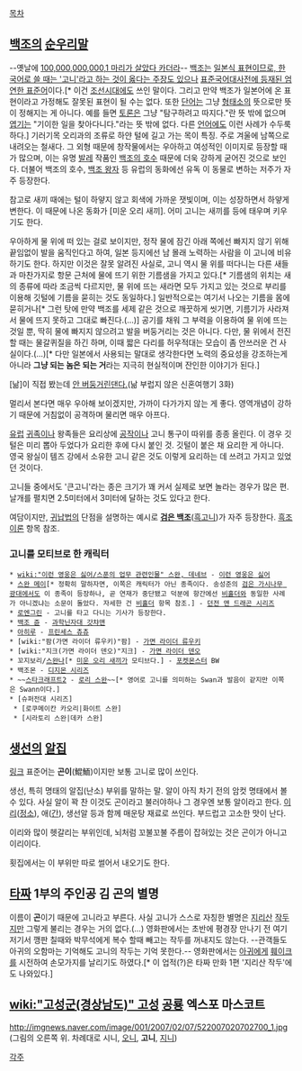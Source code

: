 [[목차]]
== [[백조]]의 [[순우리말]] ==
--옛날에 [http://blog.naver.com/aplus431/120144142168 100,000,000,000,1 마리가 살았다 카더라]--
[[백조]]는 [[일본어 잔재론|일본식 표현이므로, 한국어로 쓸 때는 '고니'라고 하는 것이 옳다는 주장도 있으나]] [http://stdweb2.korean.go.kr/search/View.jsp 표준국어대사전에 등재된 엄연한 표준어]이다.[* 이건 [[조선시대]]에도 쓰인 말이다. 그리고 만약 백조가 일본어에 온 표현이라고 가정해도 잘못된 표현이 될 수는 없다. 또한 [[단어]]는 그냥 [[형태소]]의 뜻으로만 뜻이 정해지는 게 아니다. 예를 들면 [[토론]]은 그냥 "탐구하려고 따지다."란 뜻 밖에 없으며 [[엽기]]는 "기이한 일을 찾아다니다."라는 뜻 밖에 없다. 다른 [[언어]]에도 이런 사례가 수두룩하다.] 기러기목 오리과의 조류로 하얀 털에 길고 가는 목이 특징. 주로 겨울에 남쪽으로 내려오는 철새다. 그 외형 때문에 창작물에서는 우아하고 여성적인 이미지로 등장할 때가 많으며, 이는 유명 [[발레]] 작품인 [[백조의 호수]] 때문에 더욱 강하게 굳어진 것으로 보인다. 더불어 백조의 호수, [[백조 왕자]] 등 유럽의 동화에선 유독 이 동물로 변하는 저주가 자주 등장한다.

참고로 새끼 때에는 털이 하얗지 않고 회색에 가까운 잿빛이며, 이는 성장하면서 하얗게 변한다. 이 때문에 나온 동화가 [미운 오리 새끼]. 어미 고니는 새끼를 등에 태우며 키우기도 한다.

우아하게 물 위에 떠 있는 걸로 보이지만, 정작 물에 잠긴 아래 쪽에선 빠지지 않기 위해 끝임없이 발을 움직인다고 하여, 일본 등지에선 남 몰래 노력하는 사람을 이 고니에 비유하기도 한다. 하지만 이것은 잘못 알려진 사실로, 고니 역시 물 위를 떠다니는 다른 새들과 마찬가지로 항문 근처에 물에 뜨기 위한 기름샘을 가지고 있다.[* 기름샘의 위치는 새의 종류에 따라 조금씩 다르지만, 물 위에 뜨는 새라면 모두 가지고 있는 것으로 부리를 이용해 깃털에 기름을 묻히는 것도 동일하다.]  일반적으로는 여기서 나오는 기름을 몸에 묻히거나[* 그런 탓에 만약 백조를 세제 같은 것으로 깨끗하게 씻기면, 기름기가 사라져서 물에 뜨지 못하고 그대로 빠진다.(...)] 공기를 채워 그 부력을 이용하여 물 위에 뜨는 것일 뿐, 딱히 물에 빠지지 않으려고 발을 버둥거리는 것은 아니다. 다만, 물 위에서 전진할 때는 물갈퀴질을 하긴 하며, 이때 짧은 다리를 허우적대는 모습이 좀 안쓰러운 건 사실이다.(...)[* 다만 일본에서 사용되는 말대로 생각한다면 노력의 중요성을 강조하는게 아니라 '''그냥 되는 놈은 되는 거'''라는 지극히 현실적이며 잔인한 이야기가 된다.]

[낢]이 직접 봤는데 [http://comic.naver.com/webtoon/detail.nhn?titleId=651670&no=4&weekday=tue 안 버둥거린댄다.](낢 부럽지 않은 신혼여행기 3화)

멀리서 본다면 매우 우아해 보이겠지만, 가까이 다가가지 않는 게 좋다. 영역개념이 강하기 때문에 거침없이 공격하며 물리면 매우 아프다.

[[유럽]] [[귀족]]이나 왕족들은 요리상에 [[공작]]이나 고니 통구이 따위를 종종 올린다. 이 경우 깃털은 미리 뽑아 두었다가 요리한 후에 다시 붙인 것. 깃털이 붙은 채 요리한 게 아니다. 영국 왕실이 템즈 강에서 소유한 고니 같은 것도 이렇게 요리하는 데 쓰려고 가지고 있었던 것이다.

고니들 중에서도 '큰고니'라는 종은 크기가 꽤 커서 실제로 보면 놀라는 경우가 많은 편. 날개를 펼치면 2.5미터에서 3미터에 달하는 것도 있다고 한다. 

여담이지만, [[귀납법]]의 단점을 설명하는 예시로 '''[[블랙 스완|검은 백조]]'''([http://ko.wikipedia.org/wiki/%ED%9D%91%EA%B3%A0%EB%8B%88 흑고니])가 자주 등장한다. [[흑조 이론]] 항목 참조.

=== 고니를 모티브로 한 캐릭터 ===
 * [[wiki:"이런 영웅은 싫어/스푼의 업무 관련인물" 스완, 데네브]] - [[이런 영웅은 싫어]]
 * [[스완 메이]][* 정확히 말하자면, 이쪽은 캐릭터가 아닌 종족이다. 송성준의 [[검은 가시나무 광대]]에서도 이 종족이 등장하나, 곧 연재가 중단됐고 덕분에 항간에선 [[비홀더]]와 동일한 사례가 아니겠냐는 소문이 돌았다. 자세한 건 [[비홀더]] 항목 참조.] - [[던전 앤 드래곤 시리즈]]
 * [[로엔그린]] - 고니를 타고 다니는 기사가 등장한다.
 * [[백조 쥰]] - [[과학닌자대 갓챠맨]]
 * [[아히루]] - [[프린세스 츄츄]]
 * [wiki:"팜(가면 라이더 류우키)"팜] - [[가면 라이더 류우키]]
 * [wiki:"지크(가면 라이더 덴오)"지크] - [[가면 라이더 덴오]]
 * 꼬지보리/[[스완나]][* [[미운 오리 새끼]]가 모티브다.] - [[포켓몬스터]] BW
 * 백조몬 - [[디지몬 시리즈]]
 * ~~[[스타크래프트2]] - [[로리 스완]]~~[* 영어로 고니를 의미하는 Swan과 발음이 같지만 이쪽은 Swann이다.]
 * [슈퍼전대 시리즈]
  * [로쿠메이칸 카오리|화이트 스완]
  * [시라토리 스완|데카 스완]

== [[생선]]의 [[알집]] ==
[http://www.nfqs.go.kr/attach_upload/impfishinfo/%EB%83%89%EB%8F%99%EA%B3%A4%EC%9D%B4(%EC%97%B0%EC%96%B4)2.jpg 링크]
표준어는 '''곤이'''(鯤鮞)이지만 보통 고니로 많이 쓰인다. 

생선, 특히 명태의 알집(난소) 부위를 말하는 말. 알이 아직 차기 전의 암컷 명태에서 볼 수 있다. 사실 알이 꽉 찬 이것도 곤이라고 불러야하나 그 경우엔 보통 알이라고 한다. [[이리]]([[정소]]), 애([[간]]), 생선알 등과 함께 매운탕 재료로 쓰인다. 부드럽고 고소한 맛이 난다.

이리와 많이 헷갈리는 부위인데, 뇌처럼 꼬불꼬불 주름이 잡혀있는 것은 곤이가 아니고 이리이다.

횟집에서는 이 부위만 따로 썰어서 내오기도 한다.

== [[타짜]] 1부의 주인공 김 곤의 별명 ==
이름이 '''곤'''이기 때문에 고니라고 부른다. 사실 고니가 스스로 자칭한 별명은 [[지리산]] [[작두]]지만 그렇게 불리는 경우는 거의 없다.(...) 영화판에서는 초반에 평경장 만나기 전 여기저기서 깽판 칠때와 박무석에게 복수 할때 빼고는 작두를 꺼내지도 않는다. --관객들도 아귀의 오함마는 기억해도 고니의 작두는 기억 못한다.--
영화판에서는 [[아귀]]에게 [[훼이크]]를 시전하여 손모가지를 날리기도 하였다.[* 이 업적(?)은 타짜 만화 1편 '지리산 작두'에도 나와있다.]

== [[wiki:"고성군(경상남도)" 고성]] [[공룡]] 엑스포 마스코트 ==
http://imgnews.naver.com/image/001/2007/02/07/522007020702700_1.jpg
(그림의 오른쪽 위. 차례대로 시니, [[오니]], '''고니''', [[지니]])

[[각주]]
